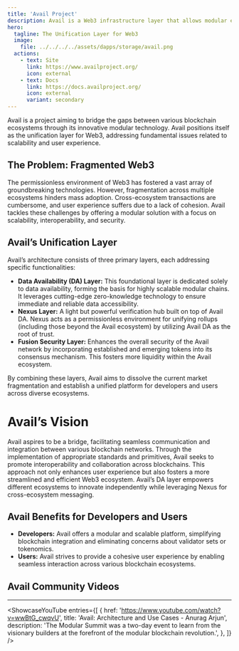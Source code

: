 ```yaml
---
title: 'Avail Project'
description: Avail is a Web3 infrastructure layer that allows modular execution layers to scale and interoperate in a trust minimized way.
hero:
  tagline: The Unification Layer for Web3
  image: 
    file: ../../../../assets/dapps/storage/avail.png
  actions:
    - text: Site
      link: https://www.availproject.org/
      icon: external
    - text: Docs
      link: https://docs.availproject.org/
      icon: external
      variant: secondary
---
```



Avail is a project aiming to bridge the gaps between various blockchain ecosystems through its innovative modular technology. 
Avail positions itself as the unification layer for Web3, addressing fundamental issues related to scalability and user experience.

## The Problem: Fragmented Web3
The permissionless environment of Web3 has fostered a vast array of groundbreaking technologies. However, fragmentation across multiple ecosystems hinders mass adoption. Cross-ecosystem transactions are cumbersome, and user experience suffers due to a lack of cohesion. Avail tackles these challenges by offering a modular solution with a focus on scalability, interoperability, and security.

## Avail’s Unification Layer
Avail’s architecture consists of three primary layers, each addressing specific functionalities:
- **Data Availability (DA) Layer:** This foundational layer is dedicated solely to data availability, forming the basis for highly scalable modular chains. It leverages cutting-edge zero-knowledge technology to ensure immediate and reliable data accessibility.
- **Nexus Layer:** A light but powerful verification hub built on top of Avail DA. Nexus acts as a permissionless environment for unifying rollups (including those beyond the Avail ecosystem) by utilizing Avail DA as the root of trust.
- **Fusion Security Layer:** Enhances the overall security of the Avail network by incorporating established and emerging tokens into its consensus mechanism. This fosters more liquidity within the Avail ecosystem.

By combining these layers, Avail aims to dissolve the current market fragmentation and establish a unified platform for developers and users across diverse ecosystems.

# Avail’s Vision
Avail aspires to be a bridge, facilitating seamless communication and integration between various blockchain networks. Through the implementation of appropriate standards and primitives, Avail seeks to promote interoperability and collaboration across blockchains. This approach not only enhances user experience but also fosters a more streamlined and efficient Web3 ecosystem.
Avail’s DA layer empowers different ecosystems to innovate independently while leveraging Nexus for cross-ecosystem messaging.

## Avail Benefits for Developers and Users
- **Developers:** Avail offers a modular and scalable platform, simplifying blockchain integration and eliminating concerns about validator sets or tokenomics.
- **Users:** Avail strives to provide a cohesive user experience by enabling seamless interaction across various blockchain ecosystems.

## Avail Community Videos
------------
<ShowcaseYouTube
  entries={[
    {
        href: 'https://www.youtube.com/watch?v=wwBtG_cwqvU',
      title: 'Avail: Architecture and Use Cases - Anurag Arjun',
      description: 'The Modular Summit was a two-day event to learn from the visionary builders at the forefront of the modular blockchain revolution.',
    },
  ]} />